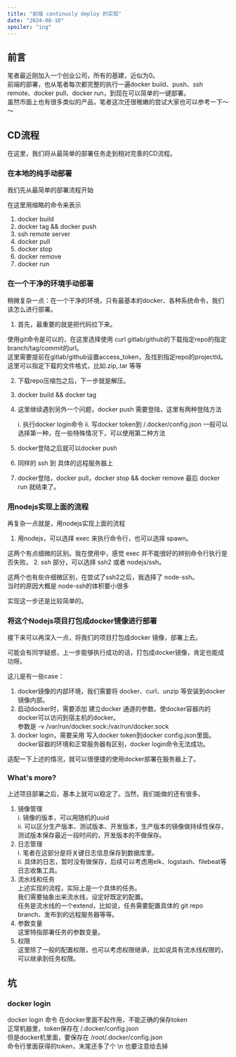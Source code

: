 ```yaml
---
title: "前端 continusly deploy 的实现"
date: "2024-08-10"
spoiler: "ing"
---
```


## 前言
笔者最近刚加入一个创业公司，所有的基建，近似为0。  
前端的部署，也从笔者每次都完整的执行一遍docker build、push、ssh remote、docker pull、docker run，到现在可以简单的一键部署。  
虽然市面上也有很多类似的产品，笔者这次还很稚嫩的尝试大家也可以参考一下～～

## CD流程

在这里，我们将从最简单的部署任务走到相对完善的CD流程。

### 在本地的纯手动部署
我们先从最简单的部署流程开始  

在这里用缩略的命令来表示

1. docker build
2. docker tag && docker push
3. ssh remote server
4. docker pull
5. docker stop
6. docker remove
7. docker run

### 在一个干净的环境手动部署
稍微复杂一点：在一个干净的环境，只有最基本的docker、各种系统命令，我们该怎么进行部署。

1. 首先，最重要的就是把代码拉下来。  

  使用git命令是可以的，在这里选择使用 curl gitlab/github的下载指定repo的指定branch/tag/commit的url。   
  这里需要提前在gitlab/github设置access_token，及找到指定repo的projectId。  
  这里可以指定下载的文件格式，比如.zip,.tar 等等

2. 下载repo压缩包之后，下一步就是解压。

3. docker build && docker tag
4. 这里继续遇到另外一个问题，docker push 需要登陆，这里有两种登陆方法

	i. 执行docker login命令
	ii. 写docker token到 /.docker/config.json
  一般可以选择第一种，在一些特殊情况下，可以使用第二种方法

5. docker登陆之后就可以docker push
6. 同样的 ssh 到 具体的远程服务器上
7. docker登陆，docker pull，docker stop && docker remove 最后 docker run 就结束了。

### 用nodejs实现上面的流程
再复杂一点就是，用nodejs实现上面的流程

1. 用nodejs，可以选择 exec 来执行命令行，也可以选择 spawn。  

  这两个有点细微的区别。我在使用中，感觉 exec 并不能很好的辨别命令行执行是否失败。
2. ssh 部分，可以选择 ssh2 或者 nodejs/ssh。  

  这两个也有些许细微区别，在尝试了ssh2之后，我选择了 node-ssh。  
  当时的原因大概是 node-ssh的体积要小很多

实现这一步还是比较简单的。

### 将这个Nodejs项目打包成docker镜像进行部署
接下来可以再深入一点，将我们的项目打包成docker 镜像，部署上去。


可能会有同学疑惑，上一步能够执行成功的话，打包成docker镜像，肯定也能成功呀。

这儿是有一些case：

1. docker镜像的内部环境，我们需要将 docker、curl、unzip 等安装到docker镜像内部。
2. 启动docker时，需要添加 建立docker 通道的参数。使docker容器内的docker可以访问到宿主机的docker。  
  参数是  -v /var/run/docker.sock:/var/run/docker.sock
3. docker login，需要采用 写入docker token到docker config.json里面。  
  docker容器的环境和正常服务器有区别，docker login命令无法成功。

适配一下上述的情况，就可以很便捷的使用docker部署在服务器上了。

### What's more?
上述项目部署之后，基本上就可以稳定了。当然，我们能做的还有很多。

1. 镜像管理  
  i. 镜像的版本，可以用随机的uuid  
  ii. 可以区分生产版本、测试版本、开发版本，生产版本的镜像做持续性保存，测试版本保存最近一段时间的，开发版本的不做保存。
2. 日志管理  
  i. 笔者在这部分是将关键日志信息保存到数据库里。  
  ii. 具体的日志，暂时没有做保存，后续可以考虑用elk、logstash、filebeat等日志收集工具。
3. 流水线和任务  
  上述实现的流程，实际上是一个具体的任务。  
  我们需要抽象出来流水线，设定好既定的配置。  
  任务是流水线的一个extend，比如说，任务需要配置具体的 git repo branch、发布到的远程服务器等等。  
4. 参数变量  
  这里特指部署任务的参数变量。
5. 权限  
  这里除了一般的配置权限，也可以考虑权限继承，比如说具有流水线权限的，可以继承到任务权限。


## 坑

### docker login
docker login 命令 在docker里面不起作用，不能正确的保存token  
正常机器里，token保存在 /.docker/config.json  
但是docker机里面，要保存在 /root/.docker/config.json  
命令行里面获得的token，末尾还多了个 \n 也要注意给去掉   
